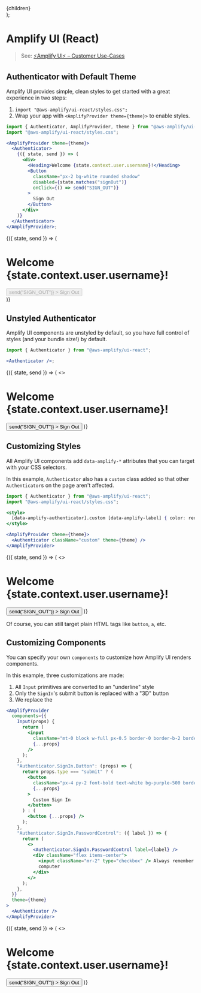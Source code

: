 
  <aside className="p-6 shadow-inner bg-gray-100 rounded">
    <div className="-mt-6">{children}</div>
  </aside>
);

# Amplify UI (React)

> See: [⚡️Amplify UI⚡️ – Customer Use-Cases](https://quip-amazon.com/kcDSA8GAamK1)

## Authenticator with Default Theme

Amplify UI provides simple, clean styles to get started with a great experience in two steps:

1. `import "@aws-amplify/ui-react/styles.css";`
1. Wrap your app with `<AmplifyProvider theme={theme}>` to enable styles.

<Example>

```jsx
import { Authenticator, AmplifyProvider, theme } from "@aws-amplify/ui-react";
import "@aws-amplify/ui-react/styles.css";

<AmplifyProvider theme={theme}>
  <Authenticator>
    {({ state, send }) => (
      <div>
        <Heading>Welcome {state.context.user.username}!</Heading>
        <Button
          className="px-2 bg-white rounded shadow"
          disabled={state.matches("signOut")}
          onClick={() => send("SIGN_OUT")}
        >
          Sign Out
        </Button>
      </div>
    )}
  </Authenticator>
</AmplifyProvider>;
```

<AmplifyProvider theme={theme}>
  <Authenticator>
    {({ state, send }) => (
      <div>
        <h1>Welcome {state.context.user.username}!</h1>
        <button
          className="px-2 bg-white rounded shadow"
          disabled={state.matches("signOut")}
          onClick={() => send("SIGN_OUT")}
        >
          Sign Out
        </button>
      </div>
    )}
  </Authenticator>
</AmplifyProvider>

</Example>

## Unstyled Authenticator

Amplify UI components are unstyled by default, so you have full control of styles (and your bundle size!) by default.

<Example>

```jsx
import { Authenticator } from "@aws-amplify/ui-react";

<Authenticator />;
```

<Authenticator>
  {({ state, send }) => (
    <>
      <h1>Welcome {state.context.user.username}!</h1>
      <button
        className="px-2 bg-white rounded shadow"
        onClick={() => send("SIGN_OUT")}
      >
        Sign Out
      </button>
    </>
  )}
</Authenticator>

</Example>

## Customizing Styles

All Amplify UI components add `data-amplify-*` attributes that you can target with your CSS selectors.

In this example, `Authenticator` also has a `custom` class added so that other `Authenticator`s on the page aren't affected.

<Example>

```jsx
import { Authenticator } from "@aws-amplify/ui-react";
import "@aws-amplify/ui-react/styles.css";

<style>
  [data-amplify-authenticator].custom [data-amplify-label] { color: red }
</style>

<AmplifyProvider theme={theme}>
  <Authenticator className="custom" theme={theme} />
</AmplifyProvider>
```

<style>{`
  [data-amplify-authenticator].custom [data-amplify-label] { color: red }
`}</style>

<AmplifyProvider theme={theme}>
  <Authenticator className="custom" theme={theme}>
    {({ state, send }) => (
      <>
        <h1>Welcome {state.context.user.username}!</h1>
        <button
          className="px-2 bg-white rounded shadow"
          onClick={() => send("SIGN_OUT")}
        >
          Sign Out
        </button>
      </>
    )}
  </Authenticator>
</AmplifyProvider>

</Example>

Of course, you can still target plain HTML tags like `button`, `a`, etc.

## Customizing Components

You can specify your own `components` to customize how Amplify UI renders components.

In this example, three customizations are made:

1. All `Input` primitives are converted to an "underline" style
1. Only the `SignIn`'s submit button is replaced with a "3D" button
1. We replace the

```jsx
<AmplifyProvider
  components={{
    Input(props) {
      return (
        <input
          className="mt-0 block w-full px-0.5 border-0 border-b-2 border-gray-200 focus:ring-0 focus:border-black"
          {...props}
        />
      );
    },
    "Authenticator.SignIn.Button": (props) => {
      return props.type === "submit" ? (
        <button
          className="px-4 py-2 font-bold text-white bg-purple-500 border-b-4 border-purple-700 rounded-md shadow hover:bg-purple-600"
          {...props}
        >
          Custom Sign In
        </button>
      ) : (
        <button {...props} />
      );
    },
    "Authenticator.SignIn.PasswordControl": ({ label }) => {
      return (
        <>
          <Authenticator.SignIn.PasswordControl label={label} />
          <div className="flex items-center">
            <input className="mr-2" type="checkbox" /> Always remember this
            computer
          </div>
        </>
      );
    },
  }}
  theme={theme}
>
  <Authenticator />
</AmplifyProvider>
```

<AmplifyProvider components={customComponents} theme={theme}>
  <Authenticator>
    {({ state, send }) => (
      <>
        <h1>Welcome {state.context.user.username}!</h1>
        <button
          className="px-2 bg-white rounded shadow"
          onClick={() => send("SIGN_OUT")}
        >
          Sign Out
        </button>
      </>
    )}
  </Authenticator>
</AmplifyProvider>
